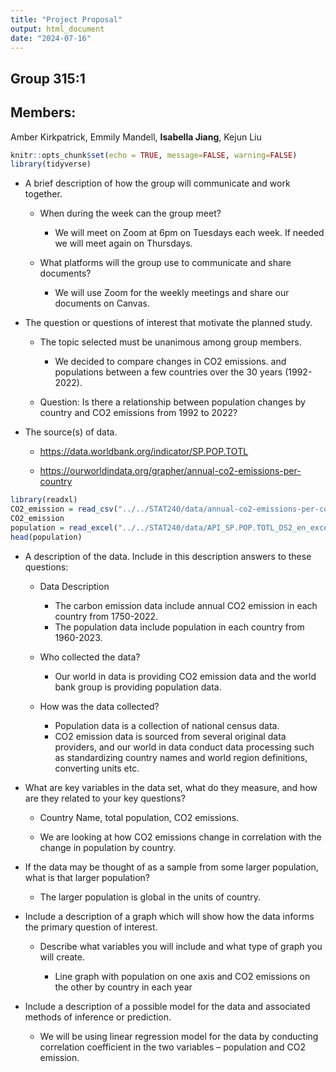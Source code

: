 ```yaml
---
title: "Project Proposal"
output: html_document
date: "2024-07-16"
---
```


## Group 315:1

## Members:

Amber Kirkpatrick, Emmily Mandell, **Isabella Jiang**, Kejun Liu

```r
knitr::opts_chunk$set(echo = TRUE, message=FALSE, warning=FALSE)
library(tidyverse)
```


-   A brief description of how the group will communicate and work together.

    -   When during the week can the group meet?

        -   We will meet on Zoom at 6pm on Tuesdays each week. If needed we will meet again on Thursdays.

    -   What platforms will the group use to communicate and share documents?

        -   We will use Zoom for the weekly meetings and share our documents on Canvas.

-   The question or questions of interest that motivate the planned study.

    -   The topic selected must be unanimous among group members.

        -   We decided to compare changes in CO2 emissions. and populations between a few countries over the 30 years (1992-2022).

    -   Question: Is there a relationship between population changes by country and CO2 emissions from 1992 to 2022?


-   The source(s) of data.

    -   <https://data.worldbank.org/indicator/SP.POP.TOTL>

    -   <https://ourworldindata.org/grapher/annual-co2-emissions-per-country>

```r
library(readxl)
CO2_emission = read_csv("../../STAT240/data/annual-co2-emissions-per-country.csv")
CO2_emission
population = read_excel("../../STAT240/data/API_SP.POP.TOTL_DS2_en_excel_v2_1109993.xls",skip = 2)
head(population)
```


-   A description of the data. Include in this description answers to these questions:

    -   Data Description
        
        -   The carbon emission data include annual CO2 emission in each country from 1750-2022. 
        -   The population data include population in each country from 1960-2023.

    -   Who collected the data?

        -   Our world in data is providing CO2 emission data and the world bank group is providing population data.

    -   How was the data collected?

        -   Population data is a collection of national census data. 
        -   CO2 emission data is sourced from several original data providers, and our world in data conduct data processing such as standardizing country names and world region definitions, converting units etc.
   



-   What are key variables in the data set, what do they measure, and how are they related to your key questions?

    -   Country Name, total population, CO2 emissions.

    -   We are looking at how CO2 emissions change in correlation with the change in population by country.



-   If the data may be thought of as a sample from some larger population, what is that larger population?

    -   The larger population is global in the units of country.


-   Include a description of a graph which will show how the data informs the primary question of interest.

    -   Describe what variables you will include and what type of graph you will create.

        -   Line graph with population on one axis and CO2 emissions on the other by country in each year 

-   Include a description of a possible model for the data and associated methods of inference or prediction.

    -   We will be using linear regression model for the data by conducting correlation coefficient in the two variables -- population and CO2 emission.

